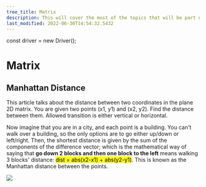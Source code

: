 ```yaml
---
tree_title: Matrix
description: This will cover the most of the topics that will be part of the Matrix.
last_modified: 2022-06-30T14:54:32.5432
---
```


const driver = new Driver();

# Matrix

## Manhattan Distance

<div className="section-container pl0 pr0">
<div className="section-item pl0" id="nice">

This article talks about the distance between two coordinates in the plane 2D matrix.
You are given two points (x1, y1) and (x2, y2). Find the distance between them.
Allowed transition is either vertical or horizontal.

Now imagine that you are in a city, and each point is a building. You can't walk over a building, so the only options are to go either up/down or left/right. Then, the shortest distance is given by the sum of the components of the difference vector; which is the mathematical way of saying that <b>go down 2 blocks and then one block to the left</b> means walking 3 blocks' distance: <mark>dist = abs(x2-x1) + abs(y2-y1)</mark>. This is known as the Manhattan distance between the points.

</div>
<div className="section-item">


![](2022-06-30-15-06-11.png)
</div>
</div>

